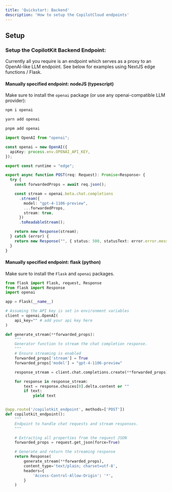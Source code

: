 ```yaml
---
title: 'Quickstart: Backend'
description: 'How to setup the CopilotCloud endpoints'
---
```


## Setup

### Setup the CopilotKit Backend Endpoint:

  Currently all you require is an endpoint which serves as a proxy to an OpenAI-like LLM endpoint.
  See below for examples using NextJS edge functions / Flask.


#### Manually specified endpoint: nodeJS (typescript)

Make sure to install the `openai` package (or use any openai-compatible LLM provider):
<CodeGroup>
  ```bash npm
  npm i openai
  ``` 
  ```bash yarn
  yarn add openai
  ```
  ```bash pnpm
  pnpm add openai
  ```
</CodeGroup>
      
```ts /api/copilotkit/openai/route.ts (NextJS)
import OpenAI from "openai";

const openai = new OpenAI({
  apiKey: process.env.OPENAI_API_KEY,
});

export const runtime = "edge";

export async function POST(req: Request): Promise<Response> {
  try {
    const forwardedProps = await req.json();

    const stream = openai.beta.chat.completions
      .stream({
        model: "gpt-4-1106-preview",
        ...forwardedProps,
        stream: true,
      })
      .toReadableStream();

    return new Response(stream);
  } catch (error) {
    return new Response("", { status: 500, statusText: error.error.message });
  }
}
```


#### Manually specified endpoint: flask (python)

Make sure to install the `Flask` and `openai` packages.


```python
from flask import Flask, request, Response
from flask import Response
import openai

app = Flask(__name__)

# Assuming the API key is set in environment variables
client = openai.OpenAI(
    api_key="" # add your api key here
)

def generate_stream(**forwarded_props):
    """
    Generator function to stream the chat completion response.
    """
    # Ensure streaming is enabled
    forwarded_props['stream'] = True
    forwarded_props['model'] = "gpt-4-1106-preview"

    response_stream = client.chat.completions.create(**forwarded_props)

    for response in response_stream:
        text = response.choices[0].delta.content or ""
        if text:
            yield text


@app.route('/copilotkit_endpoint', methods=['POST'])
def copilotkit_endpoint():
    """
    Endpoint to handle chat requests and stream responses.
    """

    # Extracting all properties from the request JSON
    forwarded_props = request.get_json(force=True)

    # Generate and return the streaming response
    return Response(
        generate_stream(**forwarded_props),
        content_type='text/plain; charset=utf-8',
        headers={
            'Access-Control-Allow-Origin': '*',
        }
    )
```

